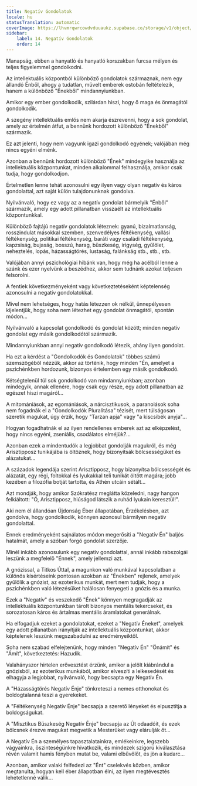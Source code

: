```yaml
---
title: Negatív Gondolatok
locale: hu
statusTranslation: automatic
coverImage: https://lhvmrqwrcowdvduuaukz.supabase.co/storage/v1/object/public/strapi-uploads/small_cover-tratado-de-psicologia-revolucionaria.webp-5e15e1cec4e0ebebcde5d7fc7565d8fd.webp
sidebar:
    label: 14. Negatív Gondolatok
    order: 14
---
```

Manapság, ebben a hanyatló és hanyatló korszakban furcsa mélyen és teljes figyelemmel gondolkodni.

Az intellektuális központból különböző gondolatok származnak, nem egy állandó Énből, ahogy a tudatlan, művelt emberek ostobán feltételezik, hanem a különböző "Énekből" mindannyiunkban.

Amikor egy ember gondolkodik, szilárdan hiszi, hogy ő maga és önmagától gondolkodik.

A szegény intellektuális emlős nem akarja észrevenni, hogy a sok gondolat, amely az értelmén átfut, a bennünk hordozott különböző "Énekből" származik.

Ez azt jelenti, hogy nem vagyunk igazi gondolkodó egyének; valójában még nincs egyéni elménk.

Azonban a bennünk hordozott különböző "Ének" mindegyike használja az intellektuális központunkat, minden alkalommal felhasználja, amikor csak tudja, hogy gondolkodjon.

Értelmetlen lenne tehát azonosulni egy ilyen vagy olyan negatív és káros gondolattal, azt saját külön tulajdonunknak gondolva.

Nyilvánvaló, hogy ez vagy az a negatív gondolat bármelyik "Énből" származik, amely egy adott pillanatban visszaélt az intellektuális központunkkal.

Különböző fajtájú negatív gondolatok léteznek: gyanú, bizalmatlanság, rosszindulat másokkal szemben, szenvedélyes féltékenység, vallási féltékenység, politikai féltékenység, baráti vagy családi féltékenység, kapzsiság, bujaság, bosszú, harag, büszkeség, irigység, gyűlölet, neheztelés, lopás, házasságtörés, lustaság, falánkság stb., stb., stb.

Valójában annyi pszichológiai hibánk van, hogy még ha acélból lenne a szánk és ezer nyelvünk a beszédhez, akkor sem tudnánk azokat teljesen felsorolni.

A fentiek következményeként vagy következtetéseként képtelenség azonosulni a negatív gondolatokkal.

Mivel nem lehetséges, hogy hatás létezzen ok nélkül, ünnepélyesen kijelentjük, hogy soha nem létezhet egy gondolat önmagától, spontán módon...

Nyilvánvaló a kapcsolat gondolkodó és gondolat között; minden negatív gondolat egy másik gondolkodótól származik.

Mindannyiunkban annyi negatív gondolkodó létezik, ahány ilyen gondolat.

Ha ezt a kérdést a "Gondolkodók és Gondolatok" többes számú szemszögéből nézzük, akkor az történik, hogy minden "Én, amelyet a pszichénkben hordozunk, bizonyos értelemben egy másik gondolkodó.

Kétségtelenül túl sok gondolkodó van mindannyiunkban; azonban mindegyik, annak ellenére, hogy csak egy része, egy adott pillanatban az egészet hiszi magáról...

A mitomániások, az egomániások, a nárcisztikusok, a paranoiások soha nem fogadnák el a "Gondolkodók Pluralitása" tézisét, mert túlságosan szeretik magukat, úgy érzik, hogy "Tarzan apja" vagy "a kiscsibék anyja"...

Hogyan fogadhatnák el az ilyen rendellenes emberek azt az elképzelést, hogy nincs egyéni, zseniális, csodálatos elméjük?...

Azonban ezek a mindentudók a legjobbat gondolják magukról, és még Arisztipposz tunikájába is öltöznek, hogy bizonyítsák bölcsességüket és alázatukat...

A századok legendája szerint Arisztipposz, hogy bizonyítsa bölcsességét és alázatát, egy régi, foltokkal és lyukakkal teli tunikát öltött magára; jobb kezében a filozófia botját tartotta, és Athén utcáin sétált...

Azt mondják, hogy amikor Szókratész meglátta közeledni, nagy hangon felkiáltott: "Ó, Arisztipposz, hiúságod látszik a ruhád lyukain keresztül!".

Aki nem él állandóan Újdonság Éber állapotában, Érzékelésben, azt gondolva, hogy gondolkodik, könnyen azonosul bármilyen negatív gondolattal.

Ennek eredményeként sajnálatos módon megerősíti a "Negatív Én" baljós hatalmát, amely a szóban forgó gondolat szerzője.

Minél inkább azonosulunk egy negatív gondolattal, annál inkább rabszolgái leszünk a megfelelő "Énnek", amely jellemzi azt.

A gnózissal, a Titkos Úttal, a magunkon való munkával kapcsolatban a különös kísértéseink pontosan azokban az "Énekben" rejlenek, amelyek gyűlölik a gnózist, az ezoterikus munkát, mert nem tudják, hogy a pszichénkben való létezésüket halálosan fenyegeti a gnózis és a munka.

Ezek a "Negatív" és veszekedő "Ének" könnyen megragadják az intellektuális központunkban tárolt bizonyos mentális tekercseket, és sorozatosan káros és ártalmas mentális áramlatokat generálnak.

Ha elfogadjuk ezeket a gondolatokat, ezeket a "Negatív Éneket", amelyek egy adott pillanatban irányítják az intellektuális központunkat, akkor képtelenek leszünk megszabadulni az eredményeiktől.

Soha nem szabad elfelejtenünk, hogy minden "Negatív Én" "Önámít" és "Ámít", következtetés: Hazudik.

Valahányszor hirtelen erővesztést érzünk, amikor a jelölt kiábrándul a gnózisból, az ezoterikus munkából, amikor elveszíti a lelkesedését és elhagyja a legjobbat, nyilvánvaló, hogy becsapta egy Negatív Én.

A "Házasságtörés Negatív Énje" tönkreteszi a nemes otthonokat és boldogtalanná teszi a gyerekeket.

A "Féltékenység Negatív Énje" becsapja a szerető lényeket és elpusztítja a boldogságukat.

A "Misztikus Büszkeség Negatív Énje" becsapja az Út odaadóit, és ezek bölcsnek érezve magukat megvetik a Mesterüket vagy elárulják őt...

A Negatív Én a személyes tapasztalatainkra, emlékeinkre, legszebb vágyainkra, őszinteségünkre hivatkozik, és mindezek szigorú kiválasztása révén valamit hamis fényben mutat be, valami elbűvölőt, és jön a kudarc...

Azonban, amikor valaki felfedezi az "Ént" cselekvés közben, amikor megtanulta, hogyan kell éber állapotban élni, az ilyen megtévesztés lehetetlenné válik...

